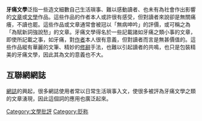 {{Unreferenced |time=2016-09-16T02:12:48+00:00 }}
'''牙痛文學'''泛指一些造文細數自己生活瑣事、難以感動讀者、也未有為社會作出影響的[[文字作品|文章]]或[[文學|文學]]作品。這些作品的作者本人或許很有感受，但對讀者來說卻是無關痛癢，不讀也罷。這些作品或文章通常會被冠以「無病呻吟」的評價，或可稱之為「為賦新詞強說愁」的文章。牙痛文學得名於一些記載諸如牙痛之類小事的文章，即使所記載之事，如牙痛，對[[作者|作者]]本人很有意義，但對讀者而言是無甚價值的。這些作品縱有華麗的文筆、精妙的[[修辭|修辭]]手法，也難以引起讀者的共鳴，也只是包裝精美的牙痛文學，因此其為文的意義也不大。

== 互聯網網誌 ==
[[網誌|網誌]]的興起，很多網誌使用者常以日常生活瑣事入文，使很多被評為牙痛文學之類的文章湧現，因此這個詞的應用也廣泛起來。

{{Lit-stub}}
[[Category:文學批評|Category:文學批評]]
[[Category:贬称|Category:贬称]]